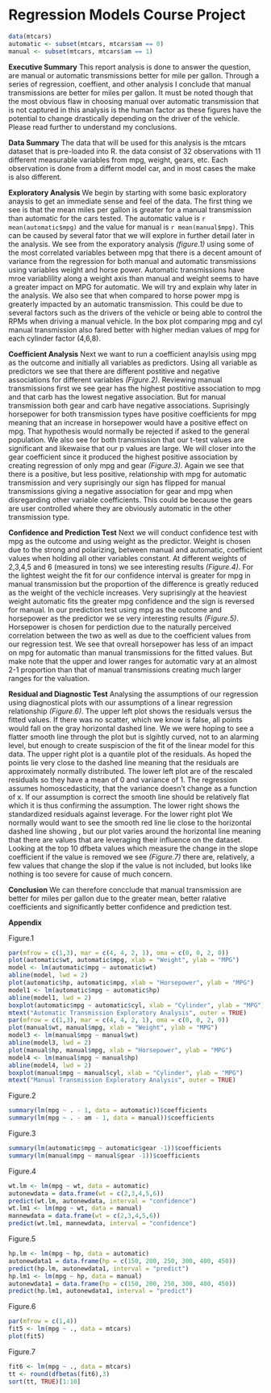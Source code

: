 Regression Models Course Project
========================================================
```r
data(mtcars)
automatic <- subset(mtcars, mtcars$am == 0)
manual <- subset(mtcars, mtcars$am == 1)
```

**Executive Summary**
This report analysis is done to answer the question, are manual or automatic transmissions better for mile per gallon. Through a series of regression, coeffient, and other analysis I conclude that manual transmissions are better for miles per gallon. It must be noted though that the most obvious flaw in choosing manual over automatic transmission that is not captured in this analysis is the human factor as these figures have the potential to change drastically depending on the driver of the vehicle. Please read further to understand my conclusions.

**Data Summary**
The data that will be used for this analysis is the mtcars dataset that is pre-loaded into R. the data consist of 32 observations with 11 different measurable variables from mpg, weight, gears, etc. Each observation is done from a differnt model car, and in most cases the make is also different.

**Exploratory Analysis**
We begin by starting with some basic exploratory anaysis to get an immediate sense and feel of the data. The first thing we see is that the mean miles per gallon is greater for a manual transmission than automatic for the cars tested. The automatic value is `r mean(automatic$mpg)` and the value for manual is `r mean(manual$mpg)`. This can be caused by several fator that we will explore in further detail later in the analysis. We see from the exporatory analysis *(figure.1)* using some of the most correlated variables between mpg that there is a decent amount of variance from the regression for both manual and automatic transmissions using variables weight and horse power. Automatic transmissions have mroe variablility along a weight axis than manual and weight seems to have a greater impact on MPG for automatic. We will try and explain why later in the analysis. We also see that when compared to horse power mpg is greaterly impacted by an automatic transmission. This could be due to several factors such as the drivers of the vehicle or being able to control the RPMs when driving a manual vehicle. In the box plot comparing mpg and cyl manual transmission also fared better with higher median values of mpg for each cylinder factor (4,6,8). 

**Coefficient Analysis**
Next we want to run a coefficient anaylsis using mpg as the outcome and initially all variables as predictors. Using all variable as predictors we see that there are different postitive and negative associations for different variables *(Figure.2)*. Reviewing manual transmissions first we see gear has the highest postitive association to mpg and that carb has the lowest negative association. But for manual transmission both gear and carb have negative associations. Suprisingly horsepower for both transmission types have positive coefficients for mpg meaning that an increase in horsepower would have a positive effect on mpg. That hypothesis would normally be rejected if asked to the general population. We also see for both transmission that our t-test values are significant and likewaise that our p values are large. We will closer into the gear coefficient since it produced the highest positive association by creating regression of only mpg and gear *(Figure.3)*. Again we see that there is a positive, but less positive, relationship with mpg for automatic transmission and very suprisingly our sign has flipped for manual transmissions giving a negative association for gear and mpg when disregarding other variable coefficients. This could be because the gears are user controlled where they are obviously automatic in the other transmission type.

**Confidence and Prediction Test**
Next we will conduct confidence test with mpg as the outcome and using weight as the predictor. Weight is chosen due to the strong and polarizing, between manual and automatic, coefficient values when holding all other variables constant. At different weights of 2,3,4,5 and 6 (measured in tons) we see interesting results *(Figure.4)*. For the lightest weight the fit for our confidence interval is greater for mpg in manual transmission but the proportion of the difference is greatly reduced as the weight of the vechicle increases. Very suprisingly at the heaviest weight automatic fits the greater mpg confidence and the sign is reversed for manual. In our prediction test using mpg as the outcome and horsepower as the predictor we se very interesting results *(Figure.5)*. Horsepower is chosen for perdiction due to the naturally perceived correlation between the two as well as due to the coefficient values from our regression test. We see that ovreall horsepower has less of an impact on mpg for automatic than manual transmissions for the fitted values. But make note that the upper and lower ranges for automatic vary at an almost 2-1 proportion than that of manual transmissions creating much larger ranges for the valuation.

**Residual and Diagnostic Test**
Analysing the assumptions of our regression using diagnostical plots with our assumptions of a linear regression relationship *(Figure.6)*. The upper left plot shows the residuals versus the fitted values. If there was no scatter, which we know is false, all points would fall on the gray horizontal dashed line. We we were hoping to see a flatter smooth line through the plot but is slgihtly curved, not to an alarming level, but enough to create suspiscion of the fit of the linear model for this data. The upper right plot is a quantile plot of the residuals. As hoped the points lie very close to the dashed line meaning that the residuals are approximately normally distributed. The lower left plot are of the rescaled residuals so they have a mean of 0 and variance of 1. The regression assumes homoscedasticity, that the variance doesn't change as a function of x. If our assumption is correct the smooth line should be  relatively flat which it is thus confirming the assumption. The lower right shows the standardized residuals against leverage. For the lower right plot We normally would want to see the smooth red line lie close to the horizontal dashed line showing , but our plot varies around the horizontal line meaning that there are values that are leveraging their influence on the dataset. Looking at the top 10 dfbeta values which measure the change in the slope coefficient if the value is removed we see *(Figure.7)* there are, relatively, a few values that change the slop if the value is not included, but looks like nothing is too severe for cause of much concern.

**Conclusion**
We can therefore concclude that manual transmission are better for miles per gallon due to the greater mean, better ralative coefficients and significantly better confidence and prediction test. 




**Appendix**

Figure.1

```r
par(mfrow = c(1,3), mar = c(4, 4, 2, 1), oma = c(0, 0, 2, 0))
plot(automatic$wt, automatic$mpg, xlab = "Weight", ylab = "MPG")
model <- lm(automatic$mpg ~ automatic$wt)
abline(model, lwd = 2)
plot(automatic$hp, automatic$mpg, xlab = "Horsepower", ylab = "MPG")
model1 <- lm(automatic$mpg ~ automatic$hp)
abline(model1, lwd = 2)
boxplot(automatic$mpg ~ automatic$cyl, xlab = "Cylinder", ylab = "MPG")
mtext("Automatic Transmission Exploratory Analysis", outer = TRUE)
par(mfrow = c(1,3), mar = c(4, 4, 2, 1), oma = c(0, 0, 2, 0))
plot(manual$wt, manual$mpg, xlab = "Weight", ylab = "MPG")
model3 <- lm(manual$mpg ~ manual$wt)
abline(model3, lwd = 2)
plot(manual$hp, manual$mpg, xlab = "Horsepower", ylab = "MPG")
model4 <- lm(manual$mpg ~ manual$hp)
abline(model4, lwd = 2)
boxplot(manual$mpg ~ manual$cyl, xlab = "Cylinder", ylab = "MPG")
mtext("Manual Transmission Exploratory Analysis", outer = TRUE)
```

Figure.2
```r
summary(lm(mpg ~ . - 1, data = automatic))$coefficients
summary(lm(mpg ~ . - am - 1, data = manual))$coefficients
```

Figure.3
```r
summary(lm(automatic$mpg ~ automatic$gear -1))$coefficients
summary(lm(manual$mpg ~ manual$gear -1))$coefficients
```

Figure.4
```r
wt.lm <- lm(mpg ~ wt, data = automatic)
autonewdata = data.frame(wt = c(2,3,4,5,6))
predict(wt.lm, autonewdata, interval = "confidence")
wt.lm1 <- lm(mpg ~ wt, data = manual)
mannewdata = data.frame(wt = c(2,3,4,5,6))
predict(wt.lm1, mannewdata, interval = "confidence")
```

Figure.5
```r
hp.lm <- lm(mpg ~ hp, data = automatic)
autonewdata1 = data.frame(hp = c(150, 200, 250, 300, 400, 450))
predict(hp.lm, autonewdata1, interval = "predict")
hp.lm1 <- lm(mpg ~ hp, data = manual)
autonewdata1 = data.frame(hp = c(150, 200, 250, 300, 400, 450))
predict(hp.lm1, autonewdata1, interval = "predict")
```

Figure.6

```r
par(mfrow = c(1,4))
fit5 <- lm(mpg ~ ., data = mtcars)
plot(fit5)
```

Figure.7
```r
fit6 <- lm(mpg ~ ., data = mtcars)
tt <- round(dfbetas(fit6),3)
sort(tt, TRUE)[1:10]
```